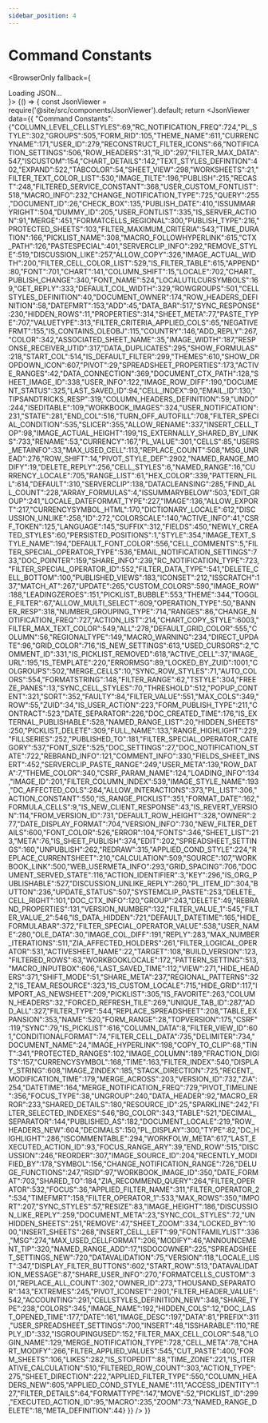 ```yaml
---
sidebar_position: 4
---
```



# Command Constants

<BrowserOnly fallback={<div>Loading JSON...</div>}>
{() => {
    const JsonViewer = require('@site/src/components/JsonViewer').default;
    return <JsonViewer data={{
        "Command Constants": {"COLUMN_LEVEL_CELLSTYLES":69,"RC_NOTIFICATION_FREQ":724,"PL_STYLE":302,"GROUPS":505,"FORM_RID":105,"THEME_NAME":611,"CURRENCYNAME":171,"USER_ID":279,"RECONSTRUCT_FILTER_ICONS":66,"NOTIFICATION_SETTINGS":506,"ROW_HEADERS":31,"R_ID":297,"FILTER_MAX_DATA":547,"ISCUSTOM":154,"CHART_DETAILS":142,"TEXT_STYLES_DEFINTION":402,"EXPAND":522,"TABCOLOR":54,"SHEET_VIEW":298,"WORKSHEETS":21,"FILTER_TEXT_COLOR_LIST":530,"IMAGE_TILTE":196,"PUBLISH":215,"RECAST":248,"FILTERED_SERVICE_CONSTANT":368,"USER_CUSTOM_FONTLIST":518,"MACRO_INFO":232,"CHANGE_NOTIFICATION_TYPE":725,"QUERY":255,"DOCUMENT_ID":26,"CHECK_BOX":135,"PUBLISH_DATE":410,"ISSUMMARYRIGHT":504,"DUMMY_ID":205,"USER_FONTLIST":335,"IS_SERVER_ACTION":91,"MERGE":451,"FORMATCELLS_REGIONAL":300,"PUBLISH_TYPE":216,"PROTECTED_SHEETS":103,"FILTER_MAXIMUM_CRITERIA":543,"TIME_DURATION":166,"PICKLIST_NAME":308,"MACRO_FOLLOWHYPERLINK":615,"CTX_PATH":126,"PASTESPECIAL":401,"SERVERCLIP_INFO":292,"REMOVE_STYLE":519,"DISCUSSION_LIKE":257,"ALLOW_COPY":326,"IMAGE_ACTUAL_WIDTH":200,"FILTER_CELL_COLOR_LIST":529,"IS_FILTER_TABLE":615,"APPEND":80,"FONT":701,"CHART":141,"COLUMN_SHIFT":15,"LOCALE":702,"CHART_PUBLISH_CHANGE":340,"FONT_NAME":524,"LOCALUTILCURSYMBOLS":169,"GET_REPLY":333,"DEFAULT_COL_WIDTH":329,"ROWGROUPS":501,"CELLSTYLES_DEFINITION":40,"DOCUMENT_OWNER":174,"ROW_HEADERS_DEFINITION":58,"DATEFMRT":153,"ADD":45,"DATA_BAR":517,"SYNC_RESPONSE":230,"HIDDEN_ROWS":11,"PROPERTIES":314,"SHEET_META":77,"PASTE_TYPE":707,"VALUETYPE":313,"FILTER_CRITERIA_APPLIED_COLS":65,"NEGATIVEFRMT":155,"IS_CONTAINS_OLEOBJ":115,"COUNTRY":146,"ADD_REPLY":267,"COLOR":342,"ASSOCIATED_SHEET_NAME":35,"IMAGE_WIDTH":187,"RESPONSE_RECEIVER_UTID":317,"DATA_DUPLICATES":295,"SHOW_FORMULAS":218,"START_COL":514,"IS_DEFAULT_FILTER":299,"THEMES":610,"SHOW_DROPDOWN_ICON":607,"PIVOT":29,"SPREADSHEET_PROPERTIES":173,"ACTIVE_RANGES":42,"DATA_CONNECTION":369,"DOCUMENT_CTX_PATH":128,"SHEET_IMAGE_ID":338,"USER_INFO":122,"IMAGE_ROW_DIFF":190,"DOCUMENT_STATUS":325,"LAST_SAVED_ID":94,"CELL_INDEX":90,"EMAIL_ID":130,"TIPSANDTRICKS_RESP":319,"COLUMN_HEADERS_DEFINITION":59,"UNDO":244,"ISEDITABLE":109,"WORKBOOK_IMAGES":324,"USER_NOTIFICATION":231,"STATE":281,"END_COL":516,"TURN_OFF_AUTOFILL":708,"FILTER_SPECIAL_CONDITION":535,"SLICER":355,"ALLOW_RENAME":337,"INSERT_CELL_TOP":98,"IMAGE_ACTUAL_HEIGHT":199,"IS_EXTERNALLY_SHARED_BY_LINKS":733,"RENAME":53,"CURRENCY":167,"PL_VALUE":301,"CELLS":85,"USERS_METAINFO":33,"MAX_USED_CELL":113,"REPLACE_COUNT":508,"MSG_UNREAD":276,"ROW_SHIFT":14,"PIVOT_STYLE_DEF":2902,"NAMED_RANGE_MODIFY":19,"DELETE_REPLY":256,"CELL_STYLES":6,"NAMED_RANGE":16,"CURRENCY_LOCALE":705,"RANGE_LIST":61,"HEX_COLOR":339,"PATTERN_FILL":614,"DEFAULT":310,"SERVERCLIP":138,"DATACLEANSING":285,"FIND_ALL_COUNT":228,"ARRAY_FORMULAS":4,"ISSUMMARYBELOW":503,"EDIT_GROUP":241,"LOCALE_DATEFORMAT_TYPE":227,"IMAGE":136,"ALLOW_EXPORT":217,"CURRENCYSYMBOL_HTML":170,"DICTIONARY_LOCALE":612,"DISCUSSION_UNLIKE":258,"ID":272,"COLORSCALE":140,"ACTIVE_INFO":41,"CSRF_TOKEN":125,"LANGUAGE":145,"SUFFIX":312,"FIELDS":450,"NEWLY_CREATED_STYLES":60,"PERSISTED_POSITIONS":1,"STYLE":354,"IMAGE_TEXT_STYLE_NAME":194,"DEFAULT_FONT_COLOR":556,"CELL_COMMENTS":5,"FILTER_SPECIAL_OPERATOR_TYPE":536,"EMAIL_NOTIFICATION_SETTINGS":733,"DOC_POINTER":159,"SHARE_INFO":239,"RC_NOTIFICATION_TYPE":723,"FILTER_SPECIAL_OPERATOR_ID":552,"FILTER_DATA_TYPE":541,"DELETE_CELL_BOTTOM":100,"PUBLISHED_VIEWS":183,"ICONSET":212,"ISSCRATCH":137,"MATCH_AT":267,"UPDATE":265,"CUSTOM_COLORS":590,"IMAGE_ROW":188,"LEADINGZEROES":151,"PICKLIST_BUBBLE":553,"THEME":344,"TOGGLE_FILTER":67,"ALLOW_MULTI_SELECT":609,"OPERATION_TYPE":50,"BANNER_RESP":318,"NUMBER_GROUPING_TYPE":714,"RANGES":86,"CHANGE_NOTIFICATION_FREQ":727,"ACTION_LIST":214,"CHART_COPY_STYLE":6003,"FILTER_MAX_TEXT_COLOR":549,"ALL":278,"DEFAULT_GRID_COLOR":555,"COLUMN":56,"REGIONALTYPE":149,"MACRO_WARNING":234,"DIRECT_UPDATE":96,"GRID_COLOR":716,"IS_NEW_SETTINGS":613,"USED_CURSORS":2,"COMMENT_ID":331,"IS_PICKLIST_REMOVED":618,"ACTIVE_CELL":37,"IMAGE_URL":195,"IS_TEMPLATE":220,"ERRORMSG":89,"LOCKED_BY_ZUID":1001,"COLGROUPS":502,"MERGE_CELLS":10,"SYNC_ROW_STYLES":71,"AUTO_COLORS":554,"FORMATSTRING":148,"FILTER_RANGE":62,"TSTYLE":304,"FREEZE_PANES":13,"SYNC_CELL_STYLES":70,"THRESHOLD":512,"POPUP_CONTENT":321,"SORT":352,"FAULTY":84,"FILTER_VALUE":551,"MAX_COLS":349,"ROW":55,"ZUID":34,"IS_USER_ACTION":223,"FORM_PUBLISH_TYPE":211,"CONTRACT":523,"DATE_SEPARATOR":226,"DOC_CREATED_TIME":176,"IS_EXTERNAL_PUBLISHABLE":528,"NAMED_RANGE_LIST":20,"HIDDEN_SHEETS":250,"PICKLIST_DELETE":309,"FULL_NAME":133,"RANGE_HIGHLIGHT":229,"FILLSERIES":252,"PUBLISHED_TO":181,"FILTER_SPECIAL_OPERATOR_CATEGORY":537,"FONT_SIZE":525,"DOC_SETTINGS":27,"DOC_NOTIFICATION_STATE":722,"REBRAND_INFO":121,"COMMENT_INFO":330,"FIELDS_SHEET_INSERT":452,"SERVERCLIP_PASTE_RANGE":249,"USER_META":139,"ROW_DATA":7,"THEME_COLOR":340,"CSRF_PARAM_NAME":124,"LOADING_INFO":134,"IMAGE_ID":201,"FILTER_COLUMN_INDEX":539,"IMAGE_STYLE_NAME":193,"DC_AFFECTED_COLS":284,"ALLOW_INTERACTIONS":373,"PL_LIST":306,"ACTION_CONSTANT":550,"IS_RANGE_PICKLIST":351,"FORMAT_DATE":162,"FORMULA_CELLS":9,"IS_NEW_CLIENT_RESPONSE":43,"IS_REVERT_VERSION":114,"FROM_VERSION_ID":731,"DEFAULT_ROW_HEIGHT":328,"OWNER":277,"DATE_DISPLAY_FORMAT":704,"VERSION_INFO":730,"NEW_FILTER_DETAILS":600,"FONT_COLOR":526,"ERROR":104,"FONTS":346,"SHEET_LIST":213,"META":76,"IS_SHEET_PUBLISH":374,"EDIT":202,"SPREADSHEET_SETTINGS":160,"UNPUBLISH":262,"REDRAW":315,"APPLIED_COND_STYLE":224,"REPLACE_CURRENTSHEET":210,"CALCULATION":509,"SOURCE":107,"WORKBOOK_LINK":500,"WEB_USERMETA_INFO":293,"GRID_SPACING":706,"DOCUMENT_SERVED_STATE":116,"ACTION_IDENTIFIER":3,"KEY":296,"IS_ORG_PUBLISHABLE":527,"DISCUSSION_UNLIKE_REPLY":260,"PL_ITEM_ID":304,"BUTTON":236,"UPDATE_STATUS":507,"SYSTEMCLIP_PASTE":253,"DELETE_CELL_RIGHT":101,"DOC_CTX_INFO":120,"GROUP":243,"DELETE":49,"REBRAND_PROPERTIES":131,"VERSION_NUMBER":132,"FILTER_VALUE_1":545,"FILTER_VALUE_2":546,"IS_DATA_HIDDEN":721,"DEFAULT_DATETIME":165,"HIDE_FORMULABAR":372,"FILTER_SPECIAL_OPERATOR_VALUE":538,"USER_NAME":280,"OLE_DATA":30,"IMAGE_COL_DIFF":191,"REPLY":283,"MAX_NUMBER_ITERATIONS":511,"ZIA_AFFECTED_HOLDERS":261,"FILTER_LOGICAL_OPERATOR":531,"ACTIVESHEET_NAME":22,"TARGET":108,"BUILD_VERSION":123,"FILTERED_ROWS":63,"WORKBOOKLOCALE":172,"PATTERN_SETTING":513,"MACRO_INPUTBOX":606,"LAST_SAVED_TIME":112,"VIEW":271,"HIDE_HEADERS":371,"SHIFT_MODE":51,"SHARE_META":237,"REGIONAL_PATTERNS":322,"IS_TEAM_RESOURCE":323,"IS_CUSTOM_LOCALE":715,"HIDE_GRID":117,"IMPORT_AS_NEWSHEET":209,"PICKLIST":305,"IS_FAVORITE":263,"COLUMN_HEADERS":32,"FORCED_REFRESH_TILE":269,"UNIQUE_TAB_ID":287,"ADD_ALL":327,"FILTER_TYPE":544,"REPLACE_SPREADSHEET":208,"TABLE_EXPANSION":353,"NAME":520,"FORM_RANGE":28,"TOPVERSION":175,"CSRF":119,"SYNC":79,"IS_PICKLIST":616,"COLUMN_DATA":8,"FILTER_VIEW_ID":601,"CONDITIONALFORMAT":74,"FILTER_CELL_DATA":735,"DELIMITER":734,"DOCUMENT_NAME":24,"IMAGE_HYPERLINK":198,"COPY_TO_CLIP":68,"TINT":341,"PROTECTED_RANGES":102,"IMAGE_COLUMN":189,"FRACTION_DIGITS":157,"CURRENCYSYMBOL":168,"TIME":163,"FILTER_INDEX":540,"DISPLAY_STRING":608,"IMAGE_ZINDEX":185,"STACK_DIRECTION":725,"RECENT_MODIFICATION_TIME":179,"MERGE_ACROSS":203,"VERSION_ID":732,"ZIA":254,"DATETIME":164,"MERGE_NOTIFICATION_FREQ":729,"PIVOT_TIMELINE":356,"FOCUS_TYPE":38,"UNGROUP":240,"DATA_HEADER":92,"MACRO_ERROR":233,"SHARED_DETAILS":180,"RESOURCE_ID":25,"SPARKLINE":242,"FILTER_SELECTED_INDEXES":546,"BG_COLOR":343,"TABLE":521,"DECIMAL_SEPARATOR":144,"PUBLISHED_AS":182,"DOCUMENT_LOCALE":219,"ROW_HEADERS_NEW":604,"DECIMALS":150,"PL_DISPLAY":300,"TYPE":82,"DC_HIGHLIGHT":286,"ISCOMMENTABLE":294,"WORKFOLW_META":617,"LAST_EXECUTED_ACTION_ID":93,"FOCUS_RANGE_ARY":39,"END_ROW":515,"DISCUSSION":246,"REORDER":307,"IMAGE_SOURCE_ID":204,"RECENTLY_MODIFIED_BY":178,"SYMBOL":156,"CHANGE_NOTIFICATION_RANGE":726,"DELUGE_FUNCTIONS":247,"RSID":97,"WORKBOOK_IMAGE_ID":350,"DATE_FORMAT":703,"SHARED_TO":184,"ZIA_RECOMMEND_QUERY":264,"FILTER_OPERATOR":532,"FOCUS":36,"APPLIED_FILTER_NAME":311,"FILTER_OPERATOR_2":534,"TIMEFMRT":158,"FILTER_OPERATOR_1":533,"MAX_ROWS":350,"IMPORT":207,"SYNC_STYLES":57,"RESIZE":83,"IMAGE_HEIGHT":186,"DISCUSSION_LIKE_REPLY":259,"DOCUMENT_META":23,"SYNC_COL_STYLES":72,"UNHIDDEN_SHEETS":251,"REMOVE":47,"SHEET_ZOOM":334,"LOCKED_BY":1000,"INSERT_SHEETS":268,"INSERT_CELL_LEFT":99,"FONTFAMILYLIST":336,"MSG":274,"MAX_USED_CELLFORMAT":206,"MODIFY":46,"ANNOUNCEMENT_TIP":320,"NAMED_RANGE_ADD":17,"ISDOCOWNER":225,"SPREADSHEET_SETTINGS_NEW":720,"DATAVALIDATION":75,"VERSION":118,"LOCALE_LIST":347,"DISPLAY_FILTER_BUTTONS":602,"START_ROW":513,"DATAVALIDATION_MESSAGE":87,"SHARE_USER_INFO":270,"FORMATCELLS_CUSTOM":301,"REPLACE_ALL_COUNT":302,"OWNER_ID":273,"THOUSAND_SEPARATOR":143,"EXTREMES":245,"PIVOT_ICONSET":2901,"FILTER_HEADER_VALUE":542,"ACCOUNTING":291,"CELLSTYLES_DEFINITION_NEW":348,"SHARE_TYPE":238,"COLORS":345,"IMAGE_NAME":192,"HIDDEN_COLS":12,"DOC_LAST_OPENED_TIME":177,"DATE":161,"IMAGE_DESC":197,"DATA":81,"PREFIX":311,"USER_SPREADSHEET_SETTINGS":700,"INSERT":48,"ISSHARABLE":110,"REPLY_ID":332,"ISGROUPINGUSED":152,"FILTER_MAX_CELL_COLOR":548,"LOGIN_NAME":129,"MERGE_NOTIFICATION_TYPE":728,"CELL_META":78,"CHART_MODIFY":266,"FILTER_APPLIED_VALUES":545,"CUT_PASTE":400,"FORM_SHEETS":106,"LIKES":282,"IS_STOPEDIT":88,"TIME_ZONE":221,"IS_ITERATIVE_CALCULATION":510,"FILTERED_ROW_COUNT":303,"ACTION_TYPE":275,"SHEET_DIRECTION":222,"APPLIED_FILTER_TYPE":550,"COLUMN_HEADERS_NEW":605,"APPLIED_COND_STYLE_NAME":111,"ACCESS_IDENTITY":127,"FILTER_DETAILS":64,"FORMATTYPE":147,"MOVE":52,"PICKLIST_ID":299,"EXECUTED_ACTION_ID":95,"MACRO":235,"ZOOM":73,"NAMED_RANGE_DELETE":18,"META_DEFINITION":44}
    }} />
    }}
</BrowserOnly>